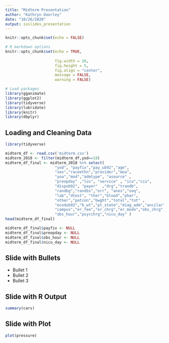 ```yaml
---
title: "Midterm Presentation"
author: "Kathryn Doorley"
date: "10/26/2020"
output: ioslides_presentation
---
```


```r
knitr::opts_chunk$set(echo = FALSE)
```
```r

# R markdown options
knitr::opts_chunk$set(echo = TRUE, 
                      
                      fig.width = 10,
                      fig.height = 5,
                      fig.align = "center", 
                      message = FALSE,
                      warning = FALSE)

# Load packages
library(gganimate)
library(ggplot2)
library(tidyverse)
library(lubridate)
library(knitr)
library(dbplyr)

```

## Loading and Cleaning Data

```r
library(tidyverse)

midterm_df <- read.csv('midterm.csv')
midterm_2018 <- filter(midterm_df,yod==18)
midterm_df_final <- midterm_2018 %>% select(
                      "yod", "payfix","pay_ub92","age",  
                      "sex","raceethn","provider","moa", 
                      "yoa","mod","admtype", "asource" , 
                      "preopday" ,"los", "service" , "icu","ccu",    
                      "dispub92", "payer"  ,"drg","trandb", 
                      "randbg","randbs","orr", "anes","seq",   
                      "lab","dtest", "ther","blood","phar", 
                      "other","patcon","bwght","total","tot" ,  
                      "ecodub92","b_wt","pt_state","diag_adm","ancilar" ,
                      "campus","er_fee","er_chrg","er_mode","obs_chrg",
                      "obs_hour","psycchrg","nicu_day" )
head(midterm_df_final)

```


```r
midterm_df_final$payfix <- NULL
midterm_df_final$preopday <- NULL
midterm_df_final$obs_hour <- NULL
midterm_df_final$nicu_day <- NULL
```

## Slide with Bullets

- Bullet 1
- Bullet 2
- Bullet 3

## Slide with R Output

```r
summary(cars)
```

## Slide with Plot

```r
plot(pressure)
```

